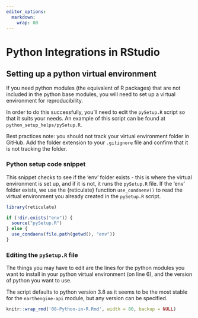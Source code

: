 ```yaml
---
editor_options:
  markdown:
    wrap: 80
---
```


# Python Integrations in RStudio

## Setting up a python virtual environment

If you need python modules (the equivalent of R packages) that are not included
in the python base modules, you will need to set up a virtual environment for
reproducibility.

In order to do this successfully, you'll need to edit the `pySetup.R` script so
that it suits your needs. An example of this script can be found at
`python_setup_helps/pySetup.R`.

Best practices note: you should not track your virtual environment folder in
GitHub. Add the folder extension to your `.gitignore` file and confirm that it
is not tracking the folder.

### Python setup code snippet

This snippet checks to see if the 'env' folder exists - this is where the
virtual environment is set up, and if it is not, it runs the `pySetup.R` file.
If the 'env' folder exists, we use the {reticulate} function `use_condaenv()` to
read the virtual environment you already created in the `pySetup.R` script.

```r
library(reticulate)

if (!dir.exists("env")) {
  source("pySetup.R")
} else {
  use_condaenv(file.path(getwd(), "env"))
}
```

### Editing the `pySetup.R` file

The things you may have to edit are the lines for the python modules you want to
install in your python virtual environment (on line 6), and the version of
python you want to use.

The script defaults to python version 3.8 as it seems to be the most stable for
the `earthengine-api` module, but any version can be specified.

```r
knitr::wrap_rmd('08-Python-in-R.Rmd', width = 80, backup = NULL)
```
